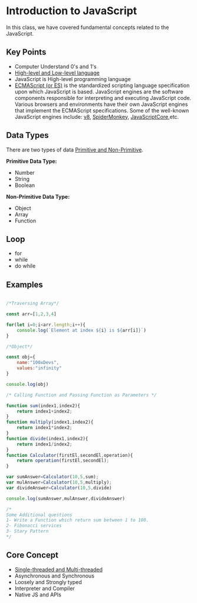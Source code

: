

# Introduction to JavaScript

In this class, we have covered fundamental concepts related to the JavaScript.

## Key Points

- Computer Understand 0's and 1's
- [High-level and Low-level language](https://www.google.com/search?q=low+level+language+and+high+level+language)
- JavaScript is High-level programming language
- [ECMAScript (or ES)](https://en.wikipedia.org/wiki/ECMAScript) is the standardized scripting language specification upon which JavaScript is based. JavaScript engines are the software components responsible for interpreting and executing JavaScript code. Various browsers and environments have their own JavaScript engines that implement the ECMAScript specifications. Some of the well-known JavaScript engines include: [v8](https://nodejs.org/en/learn/getting-started/the-v8-javascript-engine), [SpiderMonkey](https://spidermonkey.dev), [JavaScriptCore](https://developer.apple.com/documentation/javascriptcore),etc.

## Data Types

There are two types of data [Primitive and Non-Primitive](https://letmegooglethat.com/?q=primitive+and+non-primitive+data+types).

**Primitive Data Type:**
- Number
- String
- Boolean

**Non-Primitive Data Type:**
- Object
- Array
- Function

## Loop

- for
- while
- do while


## Examples


```javascript

/*Traversing Array*/

const arr=[1,2,3,4]

for(let i=0;i<arr.length;i++){
    console.log(`Element at index ${i} is ${arr[i]}`)
}

/*Object*/

const obj={
    name:"100xDevs",
    values:"infinity"
}

console.log(obj)

/* Calling Function and Passing Function as Parameters */

function sum(index1,index2){
    return index1+index2;
}
function multiply(index1,index2){
    return index1*index2;
}
function divide(index1,index2){
    return index1/index2;
}
function Calculator(firstEl,secondEl,operation){
    return operation(firstEl,secondEl);
}

var sumAnswer=Calculator(10,5,sum);
var mulAnswer=Calculator(10,5,multiply);
var divideAnswer=Calculator(10,5,divide)

console.log(sumAnswer,mulAnswer,divideAnswer)

/*
Some Additional questions
1- Write a Function which return sum between 1 to 100.
2- Fibonacci services
3- Stary Pattern 
*/
```

## Core Concept

- [Single-threaded and Multi-threaded](https://letmegooglethat.com/?q=Single-threaded+and+Multi-threaded)
- Asynchronous and Synchronous
- Loosely and Strongly typed
- Interpreter and Compiler
- Native JS and APIs




